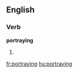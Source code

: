 ==English==
===Verb===
'''portraying'''
# {{present participle of|[[portray]]}}

[[fr:portraying]]
[[hu:portraying]]